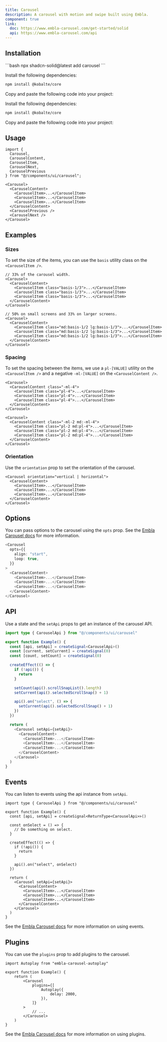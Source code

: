 ```yaml
---
title: Carousel
description: A carousel with motion and swipe built using Embla.
component: true
link:
  doc: https://www.embla-carousel.com/get-started/solid
  api: https://www.embla-carousel.com/api
---
```



<ComponentPreview name="carousel-demo" client:only="solid-js" />

## Installation

<ComponentInstallation client:only="solid-js">

<Fragment slot="cli">
```bash
npx shadcn-solid@latest add carousel
```
</Fragment>

<Step slot="tw">

<StepItem>Install the following dependencies:</StepItem>
```bash
npm install @kobalte/core
```

<StepItem>Copy and paste the following code into your project:</StepItem>
<ComponentSource name="carousel" client:only="solid-js" />

</Step>

<Step slot="uno">

<StepItem>Install the following dependencies:</StepItem>
```bash
npm install @kobalte/core
```

<StepItem>Copy and paste the following code into your project:</StepItem>
<ComponentSource name="carousel" client:only="solid-js" />

</Step>

</ComponentInstallation>

## Usage

```tsx
import {
  Carousel,
  CarouselContent,
  CarouselItem,
  CarouselNext,
  CarouselPrevious
} from "@/components/ui/carousel";
```

```tsx
<Carousel>
  <CarouselContent>
    <CarouselItem>...</CarouselItem>
    <CarouselItem>...</CarouselItem>
    <CarouselItem>...</CarouselItem>
  </CarouselContent>
  <CarouselPrevious />
  <CarouselNext />
</Carousel>
```

## Examples

### Sizes

To set the size of the items, you can use the `basis` utility class on the `<CarouselItem />`.

<ComponentPreview name="carousel-size"  client:only="solid-js" />

```tsx title="Example" {4-6}
// 33% of the carousel width.
<Carousel>
  <CarouselContent>
    <CarouselItem class="basis-1/3">...</CarouselItem>
    <CarouselItem class="basis-1/3">...</CarouselItem>
    <CarouselItem class="basis-1/3">...</CarouselItem>
  </CarouselContent>
</Carousel>
```

```tsx title="Responsive" {4-6}
// 50% on small screens and 33% on larger screens.
<Carousel>
  <CarouselContent>
    <CarouselItem class="md:basis-1/2 lg:basis-1/3">...</CarouselItem>
    <CarouselItem class="md:basis-1/2 lg:basis-1/3">...</CarouselItem>
    <CarouselItem class="md:basis-1/2 lg:basis-1/3">...</CarouselItem>
  </CarouselContent>
</Carousel>
```

### Spacing

To set the spacing between the items, we use a `pl-[VALUE]` utility on the `<CarouselItem />` and a negative `-ml-[VALUE]` on the `<CarouselContent />`.

<ComponentPreview name="carousel-spacing"  client:only="solid-js" />

```tsx title="Example" /-ml-4/ /pl-4/
<Carousel>
  <CarouselContent class="-ml-4">
    <CarouselItem class="pl-4">...</CarouselItem>
    <CarouselItem class="pl-4">...</CarouselItem>
    <CarouselItem class="pl-4">...</CarouselItem>
  </CarouselContent>
</Carousel>
```

```tsx title="Responsive" /-ml-2/ /pl-2/ /md:-ml-4/ /md:pl-4/
<Carousel>
  <CarouselContent class="-ml-2 md:-ml-4">
    <CarouselItem class="pl-2 md:pl-4">...</CarouselItem>
    <CarouselItem class="pl-2 md:pl-4">...</CarouselItem>
    <CarouselItem class="pl-2 md:pl-4">...</CarouselItem>
  </CarouselContent>
</Carousel>
```

### Orientation

Use the `orientation` prop to set the orientation of the carousel.

<ComponentPreview name="carousel-orientation"  client:only="solid-js" />

```tsx/vertical | horizontal/
<Carousel orientation="vertical | horizontal">
  <CarouselContent>
    <CarouselItem>...</CarouselItem>
    <CarouselItem>...</CarouselItem>
    <CarouselItem>...</CarouselItem>
  </CarouselContent>
</Carousel>
```

## Options

You can pass options to the carousel using the `opts` prop. See the [Embla Carousel docs](https://www.embla-carousel.com/api/options/) for more information.

```ts {2-5}
<Carousel
  opts={{
    align: "start",
    loop: true,
  }}
>
  <CarouselContent>
    <CarouselItem>...</CarouselItem>
    <CarouselItem>...</CarouselItem>
    <CarouselItem>...</CarouselItem>
  </CarouselContent>
</Carousel>
```

## API

Use a state and the `setApi` props to get an instance of the carousel API.

<ComponentPreview name="carousel-api-demo"  client:only="solid-js" />

```ts {1,4,22}
import type { CarouselApi } from "@/components/ui/carousel"

export function Example() {
  const [api, setApi] = createSignal<CarouselApi>()
  const [current, setCurrent] = createSignal(0)
  const [count, setCount] = createSignal(0)

  createEffect(() => {
    if (!api()) {
      return
    }

    setCount(api().scrollSnapList().length)
    setCurrent(api().selectedScrollSnap() + 1)

    api().on("select", () => {
      setCurrent(api().selectedScrollSnap() + 1)
    })
  })

  return (
    <Carousel setApi={setApi}>
      <CarouselContent>
        <CarouselItem>...</CarouselItem>
        <CarouselItem>...</CarouselItem>
        <CarouselItem>...</CarouselItem>
      </CarouselContent>
    </Carousel>
  )
}
```

## Events

You can listen to events using the api instance from `setApi`.

```tsx{1,4-16}
import type { CarouselApi } from "@/components/ui/carousel"

export function Example() {
  const [api, setApi] = createSignal<ReturnType<CarouselApi>>()

  const onSelect = () => {
    // Do something on select.
  }

  createEffect(() => {
    if (!api()) {
      return
    }

    api().on("select", onSelect)
  })

  return (
    <Carousel setApi={setApi}>
      <CarouselContent>
        <CarouselItem>...</CarouselItem>
        <CarouselItem>...</CarouselItem>
        <CarouselItem>...</CarouselItem>
      </CarouselContent>
    </Carousel>
  )
}
```

See the [Embla Carousel docs](https://www.embla-carousel.com/api/events/) for more information on using events.

## Plugins

You can use the `plugins` prop to add plugins to the carousel.

```t {1,6-10}
import Autoplay from "embla-carousel-autoplay"

export function Example() {
	return (
		<Carousel
			plugins={[
				Autoplay({
					delay: 2000,
				}),
			]}
		>
			// ...
		</Carousel>
	)
}
```

<ComponentPreview name="carousel-plugin"  client:only="solid-js" />

See the [Embla Carousel docs](https://www.embla-carousel.com/api/plugins/) for more information on using plugins.
